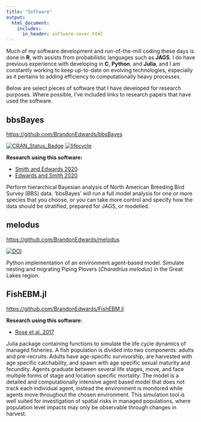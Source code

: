 ```yaml
---
title: "Software"
output:
  html_document:
    includes:
      in_header: software-cover.html
---
```

Much of my software development and run-of-the-mill coding these days is done in **R**, with assists from probabilistic languages such as **JAGS**. I do have previous experience with developing in **C**, **Python**, and **Julia**, and I am constantly working to keep up-to-date on evolving technologies, especially as it pertains to adding efficiency to computationally heavy processes.

Below are select pieces of software that I have developed for research purposes. Where possible, I've included links to research papers that have used the software.

## bbsBayes
[https://github.com/BrandonEdwards/bbsBayes](https://github.com/BrandonEdwards/bbsBayes)

[![CRAN\_Status\_Badge](http://www.r-pkg.org/badges/version/bbsBayes)](https://cran.r-project.org/package=bbsBayes)
[![lifecycle](https://img.shields.io/badge/lifecycle-maturing-blue.svg)](https://www.tidyverse.org/lifecycle/#maturing)

**Research using this software:** 

* [Smith and Edwards 2020](https://doi.org/10.1101/2020.03.26.010215)
* [Edwards and Smith 2020](https://doi.org/10.1101/2020.05.27.118901)

Perform hierarchical Bayesian analysis of North American Breeding Bird Survey (BBS) data. 'bbsBayes' will run a full model analysis for one or more species that you choose, or you can take more control and specify how the data should be stratified, prepared for JAGS, or modelled. 


## melodus
[https://github.com/BrandonEdwards/melodus](https://github.com/BrandonEdwards/melodus)

[![DOI](https://zenodo.org/badge/90767223.svg)](https://zenodo.org/badge/latestdoi/90767223)

Python implementation of an environment agent-based model. Simulate nesting and migrating Piping Plovers (*Charadrius melodus*) in the Great Lakes region.

## FishEBM.jl
[https://github.com/BrandonEdwards/FishEBM.jl](https://github.com/BrandonEdwards/FishEBM.jl)

**Research using this software:** 

* [Rose et al. 2017](https://ieeexplore.ieee.org/abstract/document/8058206)

Julia package containing functions to simulate the life cycle dynamics of managed fisheries. A fish population is divided into two components: adults and pre-recruits. Adults have age-specific survivorship, are harvested with age specific catchability, and spawn with age specific sexual maturity and fecundity. Agents graduate between several life stages, move, and face multiple forms of stage and location specific mortality. The model is a detailed and computationally intensive agent based model that does not track each individual agent, instead the environment is monitored while agents move throughout the chosen environment. This simulation tool is well suited for investigation of spatial risks in managed populations, where population level impacts may only be observable through changes in harvest.